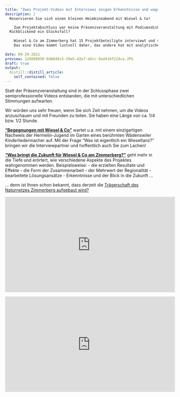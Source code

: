 ```yaml
---
title: "Zwei Projekt-Videos mit Interviews zeigen Erkenntnisse und wagen Ausblick"
description: |
  Reservieren Sie sich einen kleinen Heimkinoabend mit Wiesel & Co!

    Zum Projektabschluss war keine Präsenzveranstaltung mit Podiumsdiskussion möglich.
  Rückblickend ein Glücksfall?
  
    Wiesel & Co am Zimmerberg hat 15 Projektbeteiligte interviewt und viele tolle Kurzvideos und Bilder aus dem Archiv zu sehenswerten Kurzfilmen zusammengestellt.
    Das eine Video kommt lustvoll daher, das andere hat mit analytischen und visionären Inhalten mehr Tiefgang.
    
date: 09-29-2021
preview: 128898050-0d8849c5-39a5-42e7-a9cc-9ad41bf224ca.JPG
draft: true
output:
  distill::distill_article:
    self_contained: false
---
```


Statt der Präsenzveranstaltung sind in der Schlussphase zwei semiprofessionelle Videos entstanden, die mit unterschiedlichen Stimmungen aufwarten. 

Wir würden uns sehr freuen, wenn Sie sich Zeit nehmen, um die Videos anzuschauen und mit Freunden zu teilen. Sie haben eine Länge von ca. 1/4 bzw. 1/2 Stunde.

<a href="https://youtu.be/pTPi_3vr2hk" target="_blank">**"Begegnungen mit Wiesel & Co"**</a> wartet u.a. mit einem einzigartigen Nachweis der Hermelin-Jugend im Garten eines berühmten Wädenswiler Kinderliedermacher auf. Mit der Frage "Was ist eigentlich ein Wieseltanz?" bringen wir die Interviewpartner und hoffentlich auch Sie zum Lachen!

<a href="https://youtu.be/1ET_8utQuwk" target="_blank">**"Was bringt die Zukunft für Wiesel & Co am Zimmerberg?"**</a> geht mehr in die Tiefe und erörtert, wie verschiedene Aspekte des Projektes wahrgenommen werden. Beispielsweise: 
- die erzielten Resultate und Effekte
- die Form der Zusammenarbeit
- der Mehrwert der Regionalität
- bearbeitete Lösungsansätze
- Erkenntnisse und der Blick in die Zukunft ...

... denn ist Ihnen schon bekannt, dass derzeit die [Trägerschaft des Naturnetzes Zimmerberg aufgebaut wird?](/_news/2021-08-11-das-ende-vom-anfang-naturnetz-zimmerberg-wird-aufgebaut/das-ende-vom-anfang-naturnetz-zimmerberg-wird-aufgebaut.html) 


<iframe width="560" height="315" src="https://www.youtube.com/embed/pTPi_3vr2hk" title="YouTube video player" frameborder="0" allow="accelerometer; autoplay; clipboard-write; encrypted-media; gyroscope; picture-in-picture" allowfullscreen></iframe>

  <iframe width="560" height="315" src="https://www.youtube.com/embed/1ET_8utQuwk" title="YouTube video player" frameborder="0" allow="accelerometer; autoplay; clipboard-write; encrypted-media; gyroscope; picture-in-picture" allowfullscreen></iframe>

  

